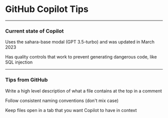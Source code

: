 
# <FontAwesomeIcon icon={faRobotAstromech} /> GitHub Copilot Tips

---

### Current state of Copilot

Uses the sahara-base modal (GPT 3.5-turbo) and was updated in March 2023

Has quality controls that work to prevent generating dangerous code,
like SQL injection

---

### Tips from GitHub

Write a high level description of what a file contains at the top in a comment

Follow consistent naming conventions (don't mix case)

Keep files open in a tab that you want Copilot to have in context
